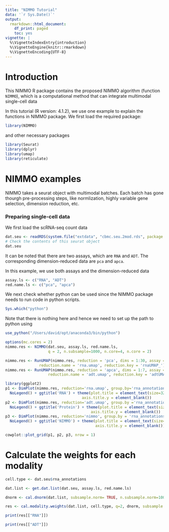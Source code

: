 ```yaml
---
title: "NIMMO Tutorial"
data: '`r Sys.Date()`'
output: 
  rmarkdown::html_document:
    df_print: paged
    toc: yes
vignette: |
  %\VignetteIndexEntry{introduction}
  %\VignetteEngine{knitr::rmarkdown}
  %\VignetteEncoding{UTF-8}
---
```

# Introduction

This NIMMO R package contains the proposed NIMMO algorithm (function `NIMMO`), which is a computational method that can integrate multimodal single-cell data

In this tutorial (R version: 4.1.2), we use one example to explain the functions in NIMMO package. We first load the required package:

```r
library(NIMMO)
```
and other necessary packages
```r
library(Seurat)
library(dplyr)
library(umap)
library(reticulate)
```

# NIMMO examples

NIMMO takes a seurat object with multimodal batches. Each batch has gone thourgh pre-processing steps, like normlization, highly variable gene selection, dimension reduction, etc.

### Preparing single-cell data

We first load the scRNA-seq count data

```r
dat.seu <- readRDS(system.file("extdata", "cbmc.seu.2mod.rds", package = "NIMMO"))
# Check the contents of this seurat object
dat.seu
```
It can be noted that there are two assays, which are `RNA` and `ADT`. The corresponding dimension-reduced data are `pca` and `apca`. 

In this example, we use both assays and the dimension-reduced data

```r
assay.ls <- c("RNA", "ADT")
red.name.ls <- c("pca", "apca")
```

We next check whether python can be used since the NIMMO package needs to run code in python scripts.
```r
Sys.which("python")
```
Note that there is nothing here and hence we need to set up the path to python using

```r
use_python("/Users/david/opt/anaconda3/bin/python")
```

```r
options(mc.cores = 2)
nimmo.res <- NIMMO(dat.seu, assay.ls, red.name.ls,
                   q = 2, n.subsample=1000, n.core=4, n.core = 2)
```

```r
nimmo.res <- RunUMAP(nimmo.res, reduction = 'pca', dims = 1:30, assay = 'RNA', 
               reduction.name = 'rna.umap', reduction.key = 'rnaUMAP_')
nimmo.res <- RunUMAP(nimmo.res, reduction = 'apca', dims = 1:7, assay = 'ADT', 
                   reduction.name = 'adt.umap', reduction.key = 'adtUMAP_')
```

```r
library(ggplot2)
p1 <- DimPlot(nimmo.res, reduction='rna.umap', group.by='rna_annotations', label=T, repel=T, label.size=5.5) + 
  NoLegend() + ggtitle('RNA') + theme(plot.title = element_text(size=32), axis.title.x = element_blank(),
                                  axis.title.y = element_blank())
p2 <- DimPlot(nimmo.res, reduction='adt.umap', group.by ='rna_annotations', label=T, repel=T, label.size=5.5) + 
  NoLegend() + ggtitle('Protein') + theme(plot.title = element_text(size=32), axis.title.x = element_blank(),
                                      axis.title.y = element_blank())
p3 <- DimPlot(nimmo.res, reduction='nimmo', group.by = 'rna_annotations', label=T, repel=T, label.size = 5.5) +
  NoLegend() + ggtitle('NIMMO') + theme(plot.title = element_text(size=32), axis.title.x = element_blank(),
                                        axis.title.y = element_blank())
```

```r
cowplot::plot_grid(p1, p2, p3, nrow = 1)
```

# Calculate the weights for each modality

```r
cell.type <- dat.seu$rna_annotations
```

```r
dat.list <- get.dat.list(dat.seu, assay.ls, red.name.ls)
```

```r
dnorm <- cal.dnorm(dat.list, subsample.norm= TRUE, n.subsample.norm=1000, seed = NULL)
```

```r
res <- cal.modality.weights(dat.list, cell.type, q=2, dnorm, subsample.wt=TRUE, n.subsample.wt=200, seed = NULL)
```

```r
print(res[["RNA"]])
```

```r
print(res[["ADT"]])
```
